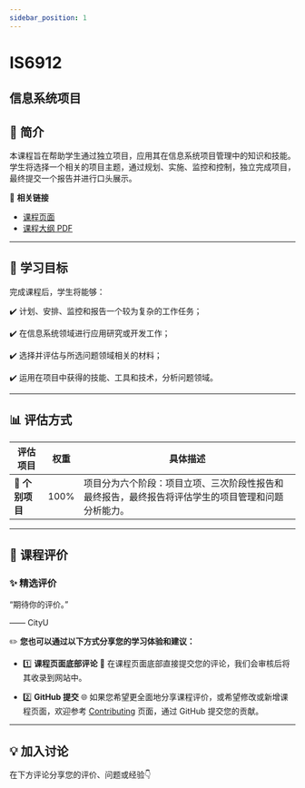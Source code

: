 ```yaml
---
sidebar_position: 1
---
```


# IS6912
## 信息系统项目

## **📘 简介**
本课程旨在帮助学生通过独立项目，应用其在信息系统项目管理中的知识和技能。学生将选择一个相关的项目主题，通过规划、实施、监控和控制，独立完成项目，最终提交一个报告并进行口头展示。

🔗 **相关链接**
- [课程页面](https://www.cityu.edu.hk/catalogue/pg/202425/course/IS6912.htm)
- [课程大纲 PDF](https://www.cityu.edu.hk/catalogue/pg/202425/course/IS6912.pdf)

---

## **🎯 学习目标**

完成课程后，学生将能够：

✔️ 计划、安排、监控和报告一个较为复杂的工作任务；

✔️ 在信息系统领域进行应用研究或开发工作；

✔️ 选择并评估与所选问题领域相关的材料；

✔️ 运用在项目中获得的技能、工具和技术，分析问题领域。

---

## **📊 评估方式**

| **评估项目**          | **权重** | **具体描述**                                                                                       |
|----------------------|---------|---------------------------------------------------------------------------------------------------|
| **📄 个别项目**       | 100%    | 项目分为六个阶段：项目立项、三次阶段性报告和最终报告，最终报告将评估学生的项目管理和问题分析能力。 |

---

## **💬 课程评价**

### ✨ **精选评价**
<div className={commentStyles.commentBox}>
    <p className={commentStyles.commentText}>
        “期待你的评价。”
    </p>
    <p className={commentStyles.commentAuthor}>—— CityU</p>
</div>

✏️ **您也可以通过以下方式分享您的学习体验和建议：**

- 1️⃣ **课程页面底部评论**
💬 在课程页面底部直接提交您的评论，我们会审核后将其收录到网站中。

- 2️⃣ **GitHub 提交**
🌐 如果您希望更全面地分享课程评价，或希望修改或新增课程页面，欢迎参考 [Contributing](https://penjc.github.io/CityU/contributing) 页面，通过 GitHub 提交您的贡献。


---

## **💡 加入讨论**

在下方评论分享您的评价、问题或经验👇
<Utterances />
